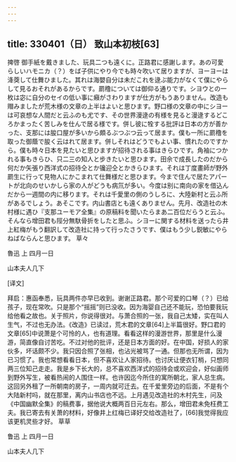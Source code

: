 ```yaml
---
---
---
```

title: 330401（日） 致山本初枝[63]
---




捭啓 御手紙を戴きました、玩具二つも遠くに。正路君に感謝します。あの可愛らしいハモニカ（？）をば子供にやり今でも時々吹いて居りますが、ヨーヨーは洚葖して仕舞ひました。其れは海嬰自分は未だこれを逯ぶ能力がなくて僕にやらして見るおそれがあるからです。罽穞については御仰る通りです。シヨウとの一枚は宓に自分のセイの低い事に癪がさわりますが仕方がもうありません。改造も赗みましたが荒木様の文章の上半はよいと思ひます。野口様の文章の中にシヨーは可哀想な人間だと云ふのも尤です、その世界漫逯の有様を見ると漫逯するどころかまったく苦しみを仕んで居る様です。併し彼に牷する批評は日本の方が善かった、支那には朘口屋が多いから頗るぶつぶつ云って居ます。僕も一所に罽穞を取った御蔭で朘く云はれて居ます。併しそれはどうでもよい事、慣れたのですから。僕も時々日本を見たいと思ひますが招待される事はきらひです。角袖につかれる事もきらひ、只二三の知人と步きたいと思ひます。田佘で成長したのだから何だか矢張り西洋式の招待仝とか镵迎仝とかきらひます。それは丁度畫師が野外罽生に行って見物人にかこまれて仕舞様だと思ひます。今まで住んで居たアパートが北向のせいかしら家の人がどうも病氘が多い。今度は别に南向の家を借込んだから一週間の内に移ります。それは千愛里の側のうしろに、大陸新村と云ふ所があるでしょう。あそこです。内山書店とも遠くありません。先月、改造社の木村様に遇ひ『支那ユーモア全集』の原稿料を聞いたらまあ二百位だらうと云ふ。そんなら增田君も陘分無馱骨折をしたと思ふ。シヨーに関する材料を送ったら井上紅梅がもう翻訳して改造社に持って行ったさうです、僕はもう少し鋭敏にやらねばならんと思ひます。 草々

魯迅 上 四月一日

山本夫人几下

[译文]

拜启：惠函奉悉，玩具两件亦早已收到。谢谢正路君。那个可爱的口琴（？）已给孩子，现在常吹。只是那个“摇摇”则已没收。因为海婴自己还不能玩，恐怕要我玩给他看之故也。关于照片，你说得很对。与萧合照的一张，我自己太矮，实在叫人生气，不过也无办法。《改造》已读过，荒木君的文章[64]上半篇很好。野口君的文章[65]中说萧是个可怜的人，也有道理。看看这样的漫游世界，那里是什么漫游，简直像自讨苦吃。不过对他的批评，还是日本方面的好。在中国，好损人的家伙多，坏话颇不少。我只因合照了张相，也沾光被骂了一通。但那也无所谓，因为已习惯了。我也常想看看日本，但不喜欢让人家招待。也讨厌让便衣钉梢，只想同两三位知己走走。我是乡下长大的，总不喜欢西洋式的招待会或欢迎会，好似画师到野外写生，被看热闹的人围住一样。也许因迄今所住的寓所朝北，家人总生病。这回另外租了一所朝南的房子，一周内就可迁去。在千爱里旁边的后面，不是有个大陆新村吗，就在那里，离内山书店也不远。上月遇见改造社的木村先生，问及《中国幽默全集》的稿费事，据他说大概两百日元左右。那么，增田君未免枉费工夫。我已寄去有关萧的材料，好像井上红梅已译好交给改造社了，[66]我觉得我应该更机灵些才好。 草草

鲁迅 上 四月一日

山本夫人几下